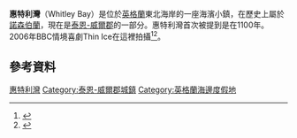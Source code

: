 {{Infobox UK place
|country = 英格蘭
|officialname=  Whitley Bay
|latitude=      55.0456
|longitude=     -1.4443
|map_type=     Tyne and Wear
|population =       9,346
|population_ref= （2013年）
|metropolitan_borough = [[北泰因賽德|北泰因賽德]]
|metropolitan_county =  [[泰恩-威爾郡|泰恩-威爾郡]]
|region= 東北英格蘭
|constituency_westminster= [[泰恩茅斯_(英國國會選區)|泰恩茅斯]]
|post_town=        WHITLEY BAY
|postcode_district =       NE25, NE26
|postcode_area=            NE
|dial_code=      0191
|os_grid_reference=     NZ3572
|static_image=[[File:St_Mary's_lighthouse_at_Whitley_Bay_-_geograph.org.uk_-_1259894.jpg|250px]]
|static_image_caption= 惠特利灣的聖瑪麗燈塔
}}
'''惠特利灣'''（Whitley Bay）是位於[[英格蘭|英格蘭]]東北海岸的一座海濱小鎮，在歷史上屬於[[諾森伯蘭|諾森伯蘭]]，現在是[[泰恩-威爾郡|泰恩-威爾郡]]的一部分。惠特利灣首次被提到是在1100年。2006年BBC情境喜劇Thin Ice在這裡拍攝<ref>{{Cite web|title = British Comedy Guide - Thin Ice|url = http://www.sitcom.co.uk/thin_ice/|website = www.sitcom.co.uk|accessdate = 2015-10-12|archive-date = 2015-08-10|archive-url = https://web.archive.org/web/20150810053445/http://www.sitcom.co.uk/thin_ice/|dead-url = no}}</ref><ref>{{cite news|url=http://www.manchestereveningnews.co.uk/news/local-news/sophie-delighted-to-be-on-thin-ice-1026084|title=Sophie delighted to be on Thin Ice|date=29 August 2007|work=Manchester Evening News|accessdate=2016-03-04|archive-date=2019-12-01|archive-url=https://web.archive.org/web/20191201005442/https://www.manchestereveningnews.co.uk/news/local-news/sophie-delighted-to-be-on-thin-ice-1026084|dead-url=no}}</ref>。
== 參考資料 ==
{{Reflist}}

[[Category:惠特利灣|]]
[[Category:泰恩-威爾郡城鎮|Category:泰恩-威爾郡城鎮]]
[[Category:英格蘭海邊度假地|Category:英格蘭海邊度假地]]